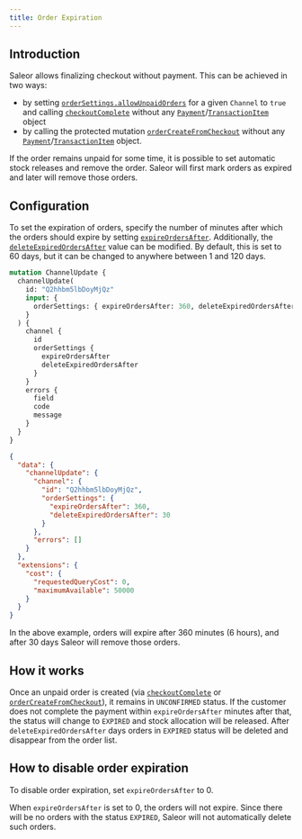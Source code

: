 ```yaml
---
title: Order Expiration
---
```


## Introduction

Saleor allows finalizing checkout without payment. This can be achieved in two ways:

- by setting [`orderSettings.allowUnpaidOrders`](api-reference/miscellaneous/objects/order-settings.mdx#ordersettingsallowunpaidordersboolean---) for a given `Channel` to `true` and calling [`checkoutComplete`](api-reference/checkout/mutations/checkout-complete.mdx) without any [`Payment`](api-reference/payments/objects/payment.mdx)/[`TransactionItem`](api-reference/payments/objects/transaction-item.mdx) object
- by calling the protected mutation [`orderCreateFromCheckout`](api-reference/orders/mutations/order-create-from-checkout.mdx) without any [`Payment`](api-reference/payments/objects/payment.mdx)/[`TransactionItem`](api-reference/payments/objects/transaction-item.mdx) object.

If the order remains unpaid for some time, it is possible to set automatic stock releases and remove the order. Saleor will first mark orders as expired and later will remove those orders.

## Configuration

To set the expiration of orders, specify the number of minutes after which the orders should expire by setting [`expireOrdersAfter`](api-reference/miscellaneous/objects/order-settings.mdx#ordersettingsexpireordersafterminute--).
Additionally, the [`deleteExpiredOrdersAfter`](api-reference/miscellaneous/objects/order-settings.mdx#ordersettingsdeleteexpiredordersafterday---) value can be modified. By default, this is set to 60 days, but it can be changed to anywhere between 1 and 120 days.

```graphql
mutation ChannelUpdate {
  channelUpdate(
    id: "Q2hhbm5lbDoyMjQz"
    input: {
      orderSettings: { expireOrdersAfter: 360, deleteExpiredOrdersAfter: 30 }
    }
  ) {
    channel {
      id
      orderSettings {
        expireOrdersAfter
        deleteExpiredOrdersAfter
      }
    }
    errors {
      field
      code
      message
    }
  }
}
```

```json
{
  "data": {
    "channelUpdate": {
      "channel": {
        "id": "Q2hhbm5lbDoyMjQz",
        "orderSettings": {
          "expireOrdersAfter": 360,
          "deleteExpiredOrdersAfter": 30
        }
      },
      "errors": []
    }
  },
  "extensions": {
    "cost": {
      "requestedQueryCost": 0,
      "maximumAvailable": 50000
    }
  }
}
```

In the above example, orders will expire after 360 minutes (6 hours), and after 30 days Saleor will remove those orders.

## How it works

Once an unpaid order is created (via [`checkoutComplete`](api-reference/checkout/mutations/checkout-complete.mdx) or [`orderCreateFromCheckout`](api-reference/orders/mutations/order-create-from-checkout.mdx)), it remains in `UNCONFIRMED` status. If the customer does not complete the payment within `expireOrdersAfter` minutes after that, the status will change to `EXPIRED` and stock allocation will be released.
After `deleteExpiredOrdersAfter` days orders in `EXPIRED` status will be deleted and disappear from the order list.

## How to disable order expiration

To disable order expiration, set `expireOrdersAfter` to 0.

When `expireOrdersAfter` is set to 0, the orders will not expire. Since there will be no orders with the status `EXPIRED`, Saleor will not automatically delete such orders.

